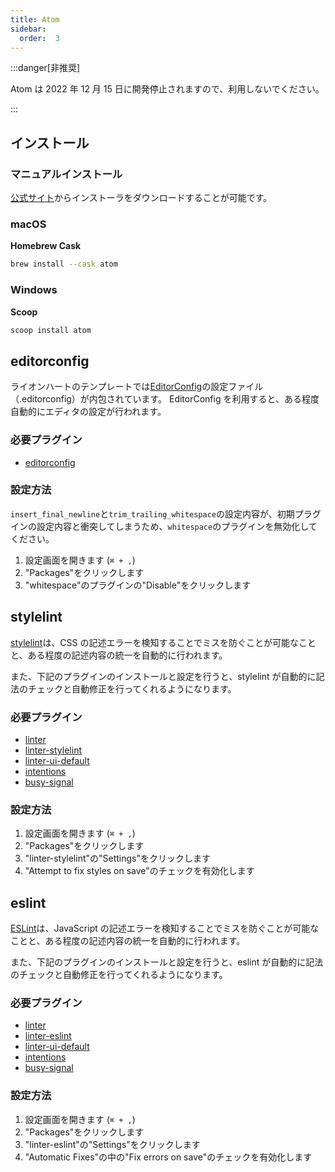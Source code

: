 ```yaml
---
title: Atom
sidebar:
  order:  3
---
```


:::danger[非推奨]

Atom は 2022 年 12 月 15 日に開発停止されますので、利用しないでください。

:::

## インストール

### マニュアルインストール

[公式サイト](https://atom.io/)からインストーラをダウンロードすることが可能です。

### macOS

**Homebrew Cask**

```bash
brew install --cask atom
```

### Windows

**Scoop**

```bash
scoop install atom
```

## editorconfig

ライオンハートのテンプレートでは[EditorConfig](https://editorconfig.org/)の設定ファイル（.editorconfig）が内包されています。 EditorConfig を利用すると、ある程度自動的にエディタの設定が行われます。

### 必要プラグイン

- [editorconfig](https://atom.io/packages/editorconfig)

### 設定方法

`insert_final_newline`と`trim_trailing_whitespace`の設定内容が、初期プラグインの設定内容と衝突してしまうため、`whitespace`のプラグインを無効化してください。

1. 設定画面を開きます (`⌘ + ,`)
2. "Packages"をクリックします
3. "whitespace"のプラグインの"Disable"をクリックします

## stylelint

[stylelint](https://stylelint.io/)は、CSS の記述エラーを検知することでミスを防ぐことが可能なことと、ある程度の記述内容の統一を自動的に行われます。

また、下記のプラグインのインストールと設定を行うと、stylelint が自動的に記法のチェックと自動修正を行ってくれるようになります。

### 必要プラグイン

- [linter](https://atom.io/packages/linter)
- [linter-stylelint](https://atom.io/packages/linter-stylelint)
- [linter-ui-default](https://atom.io/packages/linter-ui-default)
- [intentions](https://atom.io/packages/intentions)
- [busy-signal](https://atom.io/packages/busy-signal)

### 設定方法

1. 設定画面を開きます (`⌘ + ,`)
2. "Packages"をクリックします
3. "linter-stylelint"の"Settings"をクリックします
4. "Attempt to fix styles on save"のチェックを有効化します

## eslint

[ESLint](https://eslint.org/)は、JavaScript の記述エラーを検知することでミスを防ぐことが可能なことと、ある程度の記述内容の統一を自動的に行われます。

また、下記のプラグインのインストールと設定を行うと、eslint が自動的に記法のチェックと自動修正を行ってくれるようになります。

### 必要プラグイン

- [linter](https://atom.io/packages/linter)
- [linter-eslint](https://atom.io/packages/linter-eslint)
- [linter-ui-default](https://atom.io/packages/linter-ui-default)
- [intentions](https://atom.io/packages/intentions)
- [busy-signal](https://atom.io/packages/busy-signal)

### 設定方法

1. 設定画面を開きます (`⌘ + ,`)
2. "Packages"をクリックします
3. "linter-eslint"の"Settings"をクリックします
4. "Automatic Fixes"の中の"Fix errors on save"のチェックを有効化します
